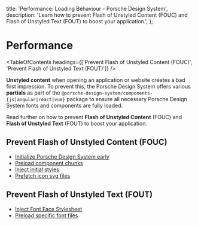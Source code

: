 
  title: 'Performance: Loading Behaviour - Porsche Design System',
  description:
    'Learn how to prevent Flash of Unstyled Content (FOUC) and Flash of Unstyled Text (FOUT) to boost your application.',
};

# Performance

<TableOfContents headings={['Prevent Flash of Unstyled Content (FOUC)', 'Prevent Flash of Unstyled Text (FOUT)']} />

**Unstyled content** when opening an application or website creates a bad first impression. To prevent this, the Porsche
Design System offers various **partials** as part of the `@porsche-design-system/components-{js|angular|react|vue}`
package to ensure all necessary Porsche Design System fonts and components are fully loaded.

Read further on how to prevent **Flash of Unstyled Content** (FOUC) and **Flash of Unstyled Text** (FOUT) to boost your
application.

## Prevent Flash of Unstyled Content (FOUC)

- [Initialize Porsche Design System early](/partials/loader-script/)
- [Preload component chunks](/partials/component-chunk-links/)
- [Inject initial styles](/partials/initial-styles/)
- [Prefetch icon svg files](/partials/icon-links/)

## Prevent Flash of Unstyled Text (FOUT)

- [Inject Font Face Stylesheet](/partials/font-face-stylesheet/)
- [Preload specific font files](/partials/font-links/)

